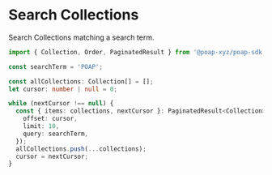 # Search Collections

Search Collections matching a search term.

```typescript
import { Collection, Order, PaginatedResult } from '@poap-xyz/poap-sdk';

const searchTerm = 'POAP';

const allCollections: Collection[] = [];
let cursor: number | null = 0;

while (nextCursor !== null) {
  const { items: collections, nextCursor }: PaginatedResult<Collection> = await client.search({
    offset: cursor,
    limit: 10,
    query: searchTerm,
  });
  allCollections.push(...collections);
  cursor = nextCursor;
}
```
